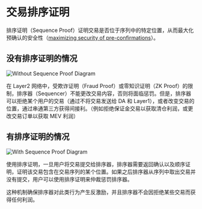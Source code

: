 # 交易排序证明

排序证明（Sequence Proof）证明交易是否位于序列中的特定位置，从而最大化预确认的安全性（[maximizing security of pre-confirmations](https://vitalik.eth.limo/general/2021/01/05/rollup.html)）。

## 没有排序证明的情况

![Without Sequence Proof Diagram](/docs/without-sequence-proof.png)

在 Layer2 网络中，受欺诈证明（Fraud Proof）或零知识证明（ZK Proof）的限制，排序器（Sequencer）不能更改交易内容，否则将面临惩罚。但是，排序器可以拒绝某个用户的交易（通过不将交易发送给 DA 和 Layer1），或者改变交易的位置，通过串通第三方获得间接利。（例如拒绝保证金交易以获取清仓利润，或更改交易订单以获取 MEV 利润）

## 有排序证明的情况

![With Sequence Proof Diagram](/docs/with-sequence-proof.png)

使用排序证明，一旦用户将交易提交给排序器，排序器需要返回确认以及顺序证明，证明该交易包含在交易序列的某个位置。如果之后排序器从序列中取出交易并没有提交，用户可以使用排序证明来仲裁惩罚排序器。

这种机制确保排序器对此类行为产生反激励，并且排序器不会因拒绝某些交易而获得任何利润。
